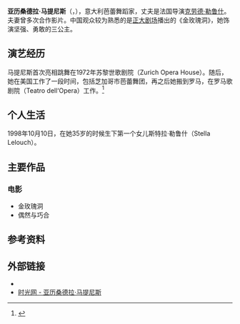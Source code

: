 {{艺人
| 姓名 = 亚历桑德拉·马提尼斯
| 类型 = 女演员
| 英文名 = Alessandra Martines
| 出生日期 = {{Birth date and age|1963|9|19}}
| 出生地点 = {{ITA}}[[罗马市|罗马市]]
| 职业 = [[演员|演员]]
| IMDb = 0553402
}}
'''亚历桑德拉·马提尼斯'''（{{lang|en|Alessandra Martines}}，{{bd|1963年|9月19日}}），意大利芭蕾舞蹈家，丈夫是法国导演[[克劳德·勒鲁什|克劳德·勒鲁什]]。夫妻曾多次合作影片。中国观众较为熟悉的是[[正大剧场|正大剧场]]播出的《金玫瑰洞》，她饰演坚强、勇敢的三公主。

== 演艺经历 ==
马提尼斯首次亮相跳舞在1972年苏黎世歌剧院（Zurich Opera House）。随后，她在美国工作了一段时间，包括芝加哥市芭蕾舞团，再之后她搬到罗马，在罗马歌剧院（Teatro dell‘Opera）工作。<ref>{{Cite web |url=http://www.imdb.com/name/nm0553402/bio?ref_=nm_ov_bio_sm |title=存档副本 |accessdate=2014-11-18 |archive-date=2015-06-09 |archive-url=https://web.archive.org/web/20150609044044/http://www.imdb.com/name/nm0553402/bio?ref_=nm_ov_bio_sm |dead-url=no }}</ref>

== 个人生活 ==
1998年10月10日，在她35岁的时候生下第一个女儿斯特拉·勒鲁什（Stella Lelouch）。

== 主要作品 ==
=== 电影 ===
*金玫瑰洞
*偶然与巧合

== 参考资料 ==
{{Reflist|2}}

== 外部链接 ==
* {{IMDb name|0553402}}
*[http://people.mtime.com/973807/ 时光网 - 亚历桑德拉·马提尼斯]{{Wayback|url=http://people.mtime.com/973807/ |date=20141129022235 }}
{{Authority control}}